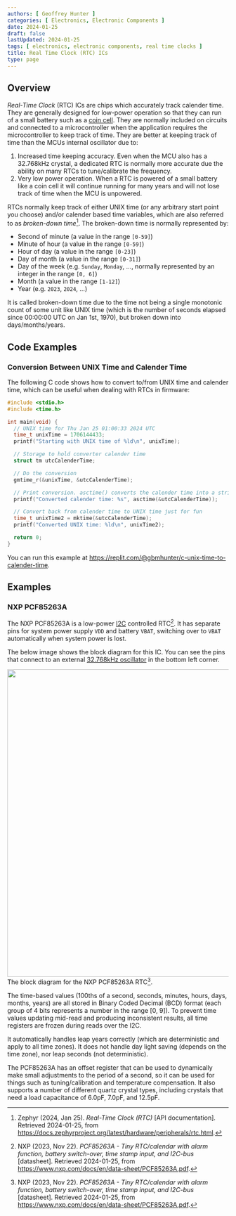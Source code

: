 ```yaml
---
authors: [ Geoffrey Hunter ]
categories: [ Electronics, Electronic Components ]
date: 2024-01-25
draft: false
lastUpdated: 2024-01-25
tags: [ electronics, electronic components, real time clocks ]
title: Real Time Clock (RTC) ICs
type: page
---
```



## Overview

_Real-Time Clock_ (RTC) ICs are chips which accurately track calender time. They are generally designed for low-power operation so that they can run of a small battery such as a [coin cell](/docs/electronics/components/batteries/coin-cells/index.mdx). They are normally included on circuits and connected to a microcontroller when the application requires the microcontroller to keep track of time. They are better at keeping track of time than the MCUs internal oscillator due to:

1. Increased time keeping accuracy. Even when the MCU also has a 32.768kHz crystal, a dedicated RTC is normally more accurate due the ability on many RTCs to tune/calibrate the frequency.
1. Very low power operation. When a RTC is powered of a small battery like a coin cell it will continue running for many years and will not lose track of time when the MCU is unpowered.

RTCs normally keep track of either UNIX time (or any arbitrary start point you choose) and/or calender based time variables, which are also referred to as _broken-down time_[^zephyr-peripherals-rtc]. The broken-down time is normally represented by:

* Second of minute (a value in the range `[0-59]`)
* Minute of hour (a value in the range `[0-59]`)
* Hour of day (a value in the range `[0-23]`)
* Day of month (a value in the range `[0-31]`)
* Day of the week (e.g. `Sunday`, `Monday`, ..., normally represented by an integer in the range `[0, 6]`)
* Month (a value in the range `[1-12]`)
* Year (e.g. `2023`, `2024`, ...)

It is called broken-down time due to the time not being a single monotonic count of some unit like UNIX time (which is the number of seconds elapsed since 00:00:00 UTC on Jan 1st, 1970), but broken down into days/months/years.

## Code Examples

### Conversion Between UNIX Time and Calender Time

The following C code shows how to convert to/from UNIX time and calender time, which can be useful when dealing with RTCs in firmware:

```c
#include <stdio.h>
#include <time.h>

int main(void) {
  // UNIX time for Thu Jan 25 01:00:33 2024 UTC
  time_t unixTime = 1706144433;
  printf("Starting with UNIX time of %ld\n", unixTime);

  // Storage to hold converter calender time
  struct tm utcCalenderTime;

  // Do the conversion
  gmtime_r(&unixTime, &utcCalenderTime);

  // Print conversion. asctime() converts the calender time into a string for us
  printf("Converted calender time: %s", asctime(&utcCalenderTime));

  // Convert back from calender time to UNIX time just for fun
  time_t unixTime2 = mktime(&utcCalenderTime);
  printf("Converted UNIX time: %ld\n", unixTime2);

  return 0;
}
```

You can run this example at https://replit.com/@gbmhunter/c-unix-time-to-calender-time.

## Examples

### NXP PCF85263A

The NXP PCF85263A is a low-power [I2C](/electronics/communication-protocols/i2c-communication-protocol/) controlled RTC[^nxp-pcf85263a-rtc-ds]. It has separate pins for system power supply `VDD` and battery `VBAT`, switching over to `VBAT` automatically when system power is lost.

The below image shows the block diagram for this IC. You can see the pins that connect to an external [32.768kHz oscillator](/docs/electronics/components/crystals/index.mdx#32678khz-crystals) in the bottom left corner.


<Image src={nxp_pcf85263a_block_diagram} width="700px">The block diagram for the NXP PCF85263A RTC[^nxp-pcf85263a-rtc-ds].</Image>

The time-based values (100ths of a second, seconds, minutes, hours, days, months, years) are all stored in Binary Coded Decimal (BCD) format (each group of 4 bits represents a number in the range [0, 9]). To prevent time values updating mid-read and producing inconsistent results, all time registers are frozen during reads over the I2C.

It automatically handles leap years correctly (which are deterministic and apply to all time zones). It does not handle day light saving (depends on the time zone), nor leap seconds (not deterministic).

The PCF85263A has an offset register that can be used to dynamically make small adjustments to the period of a second, so it can be used for things such as tuning/calibration and temperature compensation. It also supports a number of different quartz crystal types, including crystals that need a load capacitance of 6.0pF, 7.0pF, and 12.5pF.

[^nxp-pcf85263a-rtc-ds]: NXP (2023, Nov 22). _PCF85263A - Tiny RTC/calendar with alarm function, battery switch-over, time stamp input, and I2C-bus_ [datasheet]. Retrieved 2024-01-25, from https://www.nxp.com/docs/en/data-sheet/PCF85263A.pdf.
[^zephyr-peripherals-rtc]: Zephyr (2024, Jan 25). _Real-Time Clock (RTC)_ [API documentation]. Retrieved 2024-01-25, from https://docs.zephyrproject.org/latest/hardware/peripherals/rtc.html.
